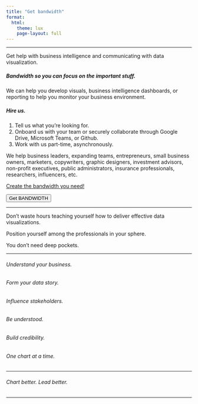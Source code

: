 ```yaml
---
title: "Get bandwidth"
format:
  html:
    theme: lux
    page-layout: full
---
```

***

Get help with business intelligence and communicating with data visualization. 

##### Bandwidth so you can focus on the important stuff.

We can help you develop visuals, business intelligence dashboards, or reporting to help you monitor your business environment. 

##### Hire us. 

1.  Tell us what you're looking for.
2.  Onboard us with your team or securely collaborate through Google Drive, Microsoft Teams, or Github.
3.  Work with us part-time, asynchronously.

We help business leaders, expanding teams, entrepreneurs, small business owners, marketers, copywriters, graphic designers, investment advisors, non-profit executives, public administrators, insurance professionals, researchers, influencers, etc.

[Create the bandwidth you need!](https://share.hsforms.com/1I8JrOQTdS2SPY59SMnyfNge0x16)

<i class="bi bi-calendar-week-fill" ></i> <input type="button" class="btn btn-info" onclick="location.href='https://calendly.com/brian-davidhizar/30min';" value="Get BANDWIDTH">

***

Don't waste hours teaching yourself how to deliver effective data visualizations.

Position yourself among the professionals in your sphere.

You don't need deep pockets.

***

###### Understand your business.
###### Form your data story.
###### Influence stakeholders.
###### Be understood.
###### Build credibility.
###### One chart at a time.

***

###### Chart better. Lead better.

***

<!--
```r
library(knitr)
include_url("https://share.hsforms.com/1I8JrOQTdS2SPY59SMnyfNge0x16", height = "880px")
```
-->